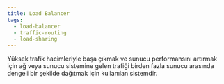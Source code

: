 ```yaml
---
title: Load Balancer
tags:
  - load-balancer
  - traffic-routing
  - load-sharing
---
```


Yüksek trafik hacimleriyle başa çıkmak ve sunucu performansını artırmak için ağ veya sunucu sistemine gelen trafiği birden fazla sunucu arasında dengeli bir şekilde dağıtmak için kullanılan sistemdir.
